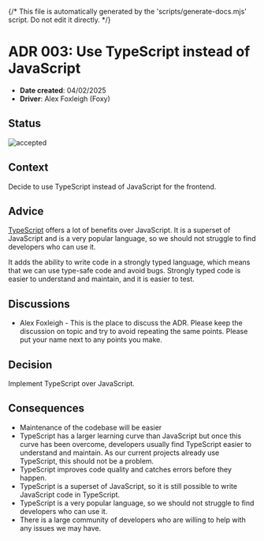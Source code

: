 {/* This file is automatically generated by the 'scripts/generate-docs.mjs' script. Do not edit it directly. */}

<Meta title="Architectural Decisions/003: Typescript" />

# ADR 003: Use TypeScript instead of JavaScript

- **Date created**: 04/02/2025
- **Driver**: Alex Foxleigh (Foxy)

## Status

![accepted]

## Context

Decide to use TypeScript instead of JavaScript for the frontend.

## Advice

[TypeScript](https://www.typescriptlang.org/) offers a lot of benefits over
JavaScript. It is a superset of JavaScript and is a very popular language,
so we should not struggle to find developers who can use it.

It adds the ability to write code in a strongly typed language, which means that
we can use type-safe code and avoid bugs. Strongly typed code is easier to understand
and maintain, and it is easier to test.

## Discussions

- Alex Foxleigh - This is the place to discuss the ADR. Please keep the discussion
  on topic and try to avoid repeating the same points. Please put your name next to
  any points you make.

## Decision

Implement TypeScript over JavaScript.

## Consequences

- Maintenance of the codebase will be easier
- TypeScript has a larger learning curve than JavaScript but once this curve has
  been overcome, developers usually find TypeScript easier to understand and maintain.
  As our current projects already use TypeScript, this should not be a problem.
- TypeScript improves code quality and catches errors before they happen.
- TypeScript is a superset of JavaScript, so it is still possible to write JavaScript
  code in TypeScript.
- TypeScript is a very popular language, so we should not struggle to find developers
  who can use it.
- There is a large community of developers who are willing to help with any issues
  we may have.

[proposed]: https://img.shields.io/badge/Proposed-yellow?style=for-the-badge
[accepted]: https://img.shields.io/badge/Accepted-green?style=for-the-badge
[superceded]: https://img.shields.io/badge/Superceded-orange?style=for-the-badge
[rejected]: https://img.shields.io/badge/Rejected-red?style=for-the-badge
[deprecated]: https://img.shields.io/badge/Deprecated-grey?style=for-the-badge

